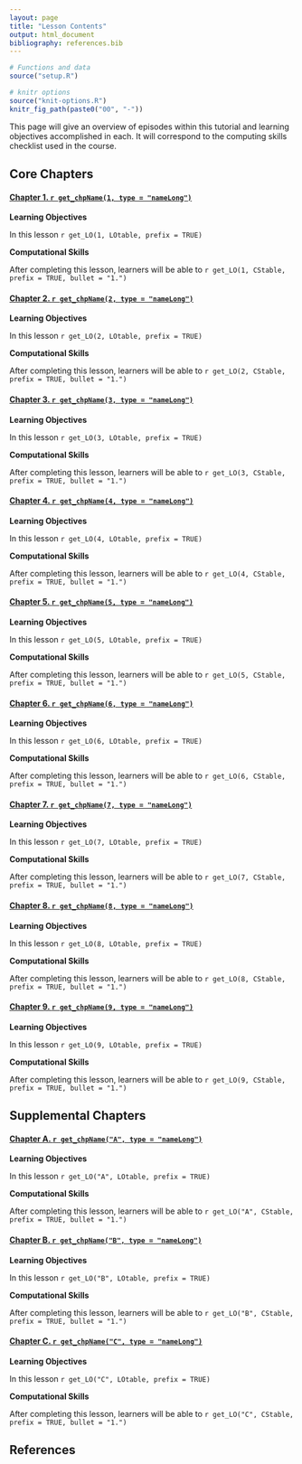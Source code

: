 ```yaml
---
layout: page
title: "Lesson Contents"
output: html_document
bibliography: references.bib
---
```



```r
# Functions and data
source("setup.R")

# knitr options
source("knit-options.R")
knitr_fig_path(paste0("00", "-"))

```


This page will give an overview of episodes within this tutorial and learning objectives accomplished in each. It will correspond to the computing skills checklist used in the course.

## Core Chapters

#### [Chapter 1. `r get_chpName(1, type = "nameLong")`](`r paste0(get_chpName(1, type = "fileName"), ".html")`)


**Learning Objectives**

In this lesson 
`r get_LO(1, LOtable, prefix = TRUE)`


**Computational Skills**

After completing this lesson, learners will be able to 
`r get_LO(1, CStable, prefix = TRUE, bullet = "1.")`


#### [Chapter 2. `r get_chpName(2, type = "nameLong")`](`r paste0(get_chpName(2, type = "fileName"), ".html")`)


**Learning Objectives**

In this lesson 
`r get_LO(2, LOtable, prefix = TRUE)`


**Computational Skills**

After completing this lesson, learners will be able to 
`r get_LO(2, CStable, prefix = TRUE, bullet = "1.")`



#### [Chapter 3. `r get_chpName(3, type = "nameLong")`](`r paste0(get_chpName(3, type = "fileName"), ".html")`)

**Learning Objectives**

In this lesson 
`r get_LO(3, LOtable, prefix = TRUE)`

**Computational Skills**

After completing this lesson, learners will be able to 
`r get_LO(3, CStable, prefix = TRUE, bullet = "1.")`


#### [Chapter 4. `r get_chpName(4, type = "nameLong")`](`r paste0(get_chpName(4, type = "fileName"), ".html")`)


**Learning Objectives**

In this lesson 
`r get_LO(4, LOtable, prefix = TRUE)`


**Computational Skills**

After completing this lesson, learners will be able to 
`r get_LO(4, CStable, prefix = TRUE, bullet = "1.")`

#### [Chapter 5. `r get_chpName(5, type = "nameLong")`](`r paste0(get_chpName(5, type = "fileName"), ".html")`)


**Learning Objectives**

In this lesson 
`r get_LO(5, LOtable, prefix = TRUE)`


**Computational Skills**

After completing this lesson, learners will be able to 
`r get_LO(5, CStable, prefix = TRUE, bullet = "1.")`


#### [Chapter 6. `r get_chpName(6, type = "nameLong")`](`r paste0(get_chpName(6, type = "fileName"), ".html")`)


**Learning Objectives**

In this lesson 
`r get_LO(6, LOtable, prefix = TRUE)`



**Computational Skills**

After completing this lesson, learners will be able to 
`r get_LO(6, CStable, prefix = TRUE, bullet = "1.")`


#### [Chapter 7. `r get_chpName(7, type = "nameLong")`](`r paste0(get_chpName(7, type = "fileName"), ".html")`)


**Learning Objectives**

In this lesson 
`r get_LO(7, LOtable, prefix = TRUE)`

**Computational Skills**

After completing this lesson, learners will be able to 
`r get_LO(7, CStable, prefix = TRUE, bullet = "1.")`


#### [Chapter 8. `r get_chpName(8, type = "nameLong")`](`r paste0(get_chpName(8, type = "fileName"), ".html")`)


**Learning Objectives**

In this lesson 
`r get_LO(8, LOtable, prefix = TRUE)`

**Computational Skills**

After completing this lesson, learners will be able to 
`r get_LO(8, CStable, prefix = TRUE, bullet = "1.")`


#### [Chapter 9. `r get_chpName(9, type = "nameLong")`](`r paste0(get_chpName(9, type = "fileName"), ".html")`)


**Learning Objectives**

In this lesson 
`r get_LO(9, LOtable, prefix = TRUE)`


**Computational Skills**

After completing this lesson, learners will be able to 
`r get_LO(9, CStable, prefix = TRUE, bullet = "1.")`


## Supplemental Chapters

#### [Chapter A. `r get_chpName("A", type = "nameLong")`](`r paste0(get_chpName("A", type = "fileName"), ".html")`)

**Learning Objectives**

In this lesson 
`r get_LO("A", LOtable, prefix = TRUE)`


**Computational Skills**

After completing this lesson, learners will be able to 
`r get_LO("A", CStable, prefix = TRUE, bullet = "1.")`


#### [Chapter B. `r get_chpName("B", type = "nameLong")`](`r paste0(get_chpName("B", type = "fileName"), ".html")`)

**Learning Objectives**

In this lesson 
`r get_LO("B", LOtable, prefix = TRUE)`


**Computational Skills**

After completing this lesson, learners will be able to 
`r get_LO("B", CStable, prefix = TRUE, bullet = "1.")`


#### [Chapter C. `r get_chpName("C", type = "nameLong")`](`r paste0(get_chpName("C", type = "fileName"), ".html")`)


**Learning Objectives**

In this lesson 
`r get_LO("C", LOtable, prefix = TRUE)`


**Computational Skills**

After completing this lesson, learners will be able to 
`r get_LO("C", CStable, prefix = TRUE, bullet = "1.")`

## References


